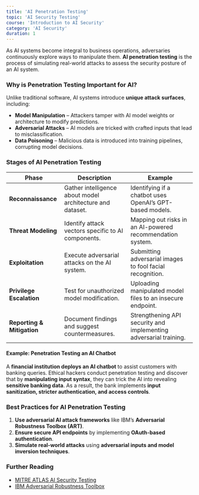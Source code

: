 ```yaml
---
title: 'AI Penetration Testing'
topic: 'AI Security Testing'
course: 'Introduction to AI Security'
category: 'AI Security'
duration: 1
---
```


As AI systems become integral to business operations, adversaries continuously explore ways to manipulate them. **AI penetration testing** is the process of simulating real-world attacks to assess the security posture of an AI system.

### Why is Penetration Testing Important for AI?

Unlike traditional software, AI systems introduce **unique attack surfaces**, including:

- **Model Manipulation** – Attackers tamper with AI model weights or architecture to modify predictions.
- **Adversarial Attacks** – AI models are tricked with crafted inputs that lead to misclassification.
- **Data Poisoning** – Malicious data is introduced into training pipelines, corrupting model decisions.

### Stages of AI Penetration Testing

| Phase                      | Description                                               | Example                                                           |
| -------------------------- | --------------------------------------------------------- | ----------------------------------------------------------------- |
| **Reconnaissance**         | Gather intelligence about model architecture and dataset. | Identifying if a chatbot uses OpenAI’s GPT-based models.          |
| **Threat Modeling**        | Identify attack vectors specific to AI components.        | Mapping out risks in an AI-powered recommendation system.         |
| **Exploitation**           | Execute adversarial attacks on the AI system.             | Submitting adversarial images to fool facial recognition.         |
| **Privilege Escalation**   | Test for unauthorized model modification.                 | Uploading manipulated model files to an insecure endpoint.        |
| **Reporting & Mitigation** | Document findings and suggest countermeasures.            | Strengthening API security and implementing adversarial training. |

#### **Example: Penetration Testing an AI Chatbot**

A **financial institution deploys an AI chatbot** to assist customers with banking queries. Ethical hackers conduct penetration testing and discover that by **manipulating input syntax**, they can trick the AI into revealing **sensitive banking data**. As a result, the bank implements **input sanitization, stricter authentication, and access controls**.

### Best Practices for AI Penetration Testing

1. **Use adversarial AI attack frameworks** like IBM’s **Adversarial Robustness Toolbox (ART)**.
2. **Ensure secure API endpoints** by implementing **OAuth-based authentication**.
3. **Simulate real-world attacks** using **adversarial inputs and model inversion techniques**.

### Further Reading

- [MITRE ATLAS AI Security Testing](https://atlas.mitre.org/)
- [IBM Adversarial Robustness Toolbox](https://github.com/Trusted-AI/adversarial-robustness-toolbox)
